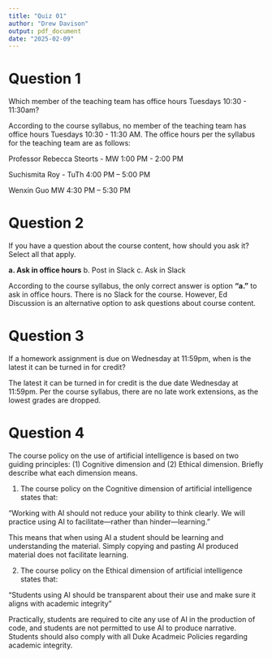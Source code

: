 ```yaml
---
title: "Quiz 01"
author: "Drew Davison"
output: pdf_document
date: "2025-02-09"
---
```


# Question 1

Which member of the teaching team has office hours Tuesdays 10:30 - 11:30am?

According to the course syllabus, no member of the teaching team has office hours Tuesdays 10:30 - 11:30 AM. The office hours per the syllabus for the teaching team are as follows:

Professor Rebecca Steorts - MW 1:00 PM - 2:00 PM

Suchismita Roy -  TuTh 4:00 PM – 5:00 PM

Wenxin Guo MW 4:30 PM – 5:30 PM

# Question 2

If you have a question about the course content, how should you ask it? Select all that
apply.

**a. Ask in office hours**
b. Post in Slack
c. Ask in Slack

According to the course syllabus, the only correct answer is option **"a."** to ask in office hours. There is no Slack for the course. However, Ed Discussion is an alternative option to ask questions about course content. 

# Question 3

If a homework assignment is due on Wednesday at 11:59pm, when is the latest it can be
turned in for credit?

The latest it can be turned in for credit is the due date Wednesday at 11:59pm. Per the course syllabus, there are no late work extensions, as the lowest grades are dropped.

# Question 4

The course policy on the use of artificial intelligence is based on two guiding principles: (1)
Cognitive dimension and (2) Ethical dimension. Briefly describe what each dimension
means.

1. The course policy on the Cognitive dimension of artificial intelligence states that:

"Working with AI should not reduce your ability to think clearly. We will practice
using AI to facilitate—rather than hinder—learning."

This means that when using AI a student should be learning and understanding the material. Simply copying and pasting AI produced material does not facilitate learning.

2. The course policy on the Ethical dimension of artificial intelligence states that:

"Students using AI should be transparent about their use and make sure it aligns with academic integrity"

Practically, students are required to cite any use of AI in the production of code, and students are not permitted to use AI to produce narrative. Students should also comply with all Duke Acadmeic Policies regarding academic integrity.